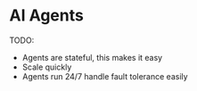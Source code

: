# AI Agents

TODO:

- Agents are stateful, this makes it easy
- Scale quickly
- Agents run 24/7 handle fault tolerance easily
